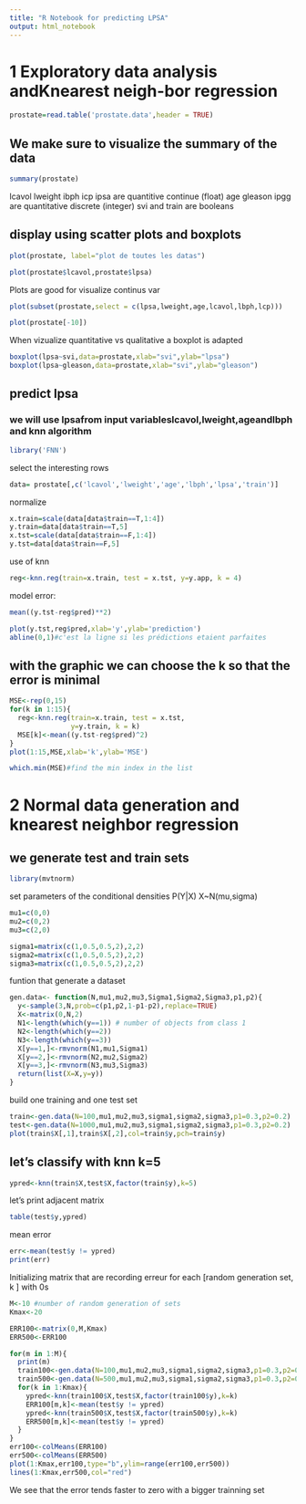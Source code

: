 ```yaml
---
title: "R Notebook for predicting LPSA"
output: html_notebook
---
```

# 1  Exploratory data analysis andKnearest neigh-bor regression

```r
prostate=read.table('prostate.data',header = TRUE)
```
## We make sure to visualize the summary of the data

```r
summary(prostate)
```
lcavol lweight ibph icp ipsa are quantitive continue (float)
age gleason ipgg are quantitative discrete (integer)
svi and train are booleans

## display using scatter plots and boxplots

```r
plot(prostate, label="plot de toutes les datas")
```
```r
plot(prostate$lcavol,prostate$lpsa)
```
Plots are good for visualize continus var
```r
plot(subset(prostate,select = c(lpsa,lweight,age,lcavol,lbph,lcp)))

```
```r
plot(prostate[-10])
```

When vizualize quantitative vs qualitative a boxplot is adapted
```r
boxplot(lpsa~svi,data=prostate,xlab="svi",ylab="lpsa")
boxplot(lpsa~gleason,data=prostate,xlab="svi",ylab="gleason")
```
##  predict lpsa 
### we will use lpsafrom input variableslcavol,lweight,ageandlbph and knn algorithm


```r
library('FNN')
```

select the interesting rows
```r
data= prostate[,c('lcavol','lweight','age','lbph','lpsa','train')]
```

normalize
```r
x.train=scale(data[data$train==T,1:4])
y.train=data[data$train==T,5]
x.tst=scale(data[data$train==F,1:4])
y.tst=data[data$train==F,5]
```

use of knn
```r
reg<-knn.reg(train=x.train, test = x.tst, y=y.app, k = 4)
```

model error:
```r
mean((y.tst-reg$pred)**2)
```
```r
plot(y.tst,reg$pred,xlab='y',ylab='prediction')
abline(0,1)#c'est la ligne si les prédictions etaient parfaites
```
## with the graphic we can choose the k so that the error is minimal

```r
MSE<-rep(0,15)
for(k in 1:15){
  reg<-knn.reg(train=x.train, test = x.tst, 
               y=y.train, k = k)
  MSE[k]<-mean((y.tst-reg$pred)^2)
}
plot(1:15,MSE,xlab='k',ylab='MSE')  
```
```r
which.min(MSE)#find the min index in the list
```

# 2 Normal data generation and knearest neighbor regression

## we generate test and train sets
```r
library(mvtnorm)
```
set parameters of the conditional densities P(Y|X) X~N(mu,sigma)
```r
mu1=c(0,0)
mu2=c(0,2)
mu3=c(2,0)
```

```r
sigma1=matrix(c(1,0.5,0.5,2),2,2)
sigma2=matrix(c(1,0.5,0.5,2),2,2)
sigma3=matrix(c(1,0.5,0.5,2),2,2)
```
funtion that generate a dataset
```r
gen.data<- function(N,mu1,mu2,mu3,Sigma1,Sigma2,Sigma3,p1,p2){
  y<-sample(3,N,prob=c(p1,p2,1-p1-p2),replace=TRUE)
  X<-matrix(0,N,2)
  N1<-length(which(y==1)) # number of objects from class 1
  N2<-length(which(y==2))
  N3<-length(which(y==3))
  X[y==1,]<-rmvnorm(N1,mu1,Sigma1)
  X[y==2,]<-rmvnorm(N2,mu2,Sigma2)
  X[y==3,]<-rmvnorm(N3,mu3,Sigma3)
  return(list(X=X,y=y))
}
```
build one training and one test set

```r
train<-gen.data(N=100,mu1,mu2,mu3,sigma1,sigma2,sigma3,p1=0.3,p2=0.2)
test<-gen.data(N=1000,mu1,mu2,mu3,sigma1,sigma2,sigma3,p1=0.3,p2=0.2)
plot(train$X[,1],train$X[,2],col=train$y,pch=train$y)
```
## let's classify with knn k=5
```r
ypred<-knn(train$X,test$X,factor(train$y),k=5)
```
let's print adjacent matrix
```r
table(test$y,ypred)
```
mean error
```r
err<-mean(test$y != ypred)
print(err)
```
Initializing matrix that are recording erreur for each [random generation set, k ] with 0s
```r
M<-10 #number of random generation of sets
Kmax<-20 

ERR100<-matrix(0,M,Kmax)
ERR500<-ERR100
```
```r
for(m in 1:M){
  print(m)
  train100<-gen.data(N=100,mu1,mu2,mu3,sigma1,sigma2,sigma3,p1=0.3,p2=0.2)
  train500<-gen.data(N=500,mu1,mu2,mu3,sigma1,sigma2,sigma3,p1=0.3,p2=0.2)
  for(k in 1:Kmax){
    ypred<-knn(train100$X,test$X,factor(train100$y),k=k)
    ERR100[m,k]<-mean(test$y != ypred)
    ypred<-knn(train500$X,test$X,factor(train500$y),k=k)
    ERR500[m,k]<-mean(test$y != ypred)
  }
}
err100<-colMeans(ERR100)
err500<-colMeans(ERR500)
plot(1:Kmax,err100,type="b",ylim=range(err100,err500))
lines(1:Kmax,err500,col="red")
```

We see that the error tends faster to zero with a bigger trainning set